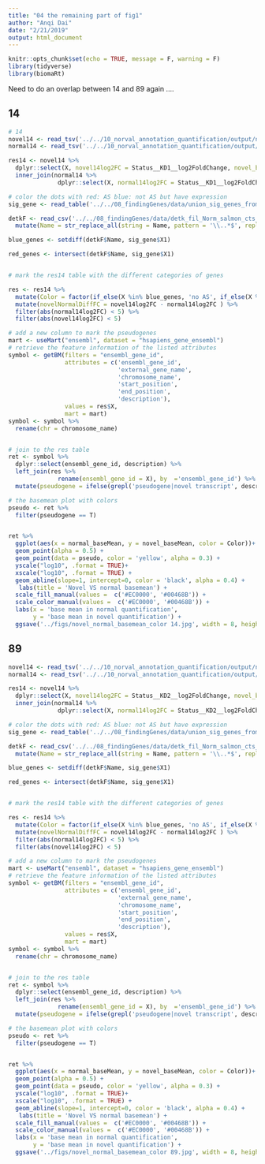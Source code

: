 ```yaml
---
title: "04 the remaining part of fig1"
author: "Anqi Dai"
date: "2/21/2019"
output: html_document
---
```


```r
knitr::opts_chunk$set(echo = TRUE, message = F, warning = F)
library(tidyverse)
library(biomaRt)
```

Need to do an overlap between 14 and 89 again ....

## 14

```r
# 14
novel14 <- read_tsv('../../10_norval_annotation_quantification/output/novel_14_control_DE.csv')
normal14 <- read_tsv('../../10_norval_annotation_quantification/output/normal_14_control_DE.csv')

res14 <- novel14 %>%
  dplyr::select(X, novel14log2FC = Status__KD1__log2FoldChange, novel_baseMean = baseMean) %>%
  inner_join(normal14 %>%
              dplyr::select(X, normal14log2FC = Status__KD1__log2FoldChange, normal_baseMean= baseMean), by = 'X') 

```

```r
# color the dots with red: AS blue: not AS but have expression
sig_gene <- read_table('../../08_findingGenes/data/union_sig_genes_from_3_analysis.txt', col_names = F)

detkF <- read_csv('../../08_findingGenes/data/detk_fil_Norm_salmon_cts_replicate1_matrix.csv') %>%
  mutate(Name = str_replace_all(string = Name, pattern = '\\..*$', replacement = ''))

blue_genes <- setdiff(detkF$Name, sig_gene$X1)

red_genes <- intersect(detkF$Name, sig_gene$X1)


# mark the res14 table with the different categories of genes

res <- res14 %>% 
  mutate(Color = factor(if_else(X %in% blue_genes, 'no AS', if_else(X %in% red_genes, 'AS', 'other'))) ) %>%
  mutate(novelNormalDiffFC = novel14log2FC - normal14log2FC ) %>%
  filter(abs(normal14log2FC) < 5) %>%
  filter(abs(novel14log2FC) < 5) 
```


```r
# add a new column to mark the pseudogenes
mart <- useMart("ensembl", dataset = "hsapiens_gene_ensembl")
# retrieve the feature information of the listed attributes
symbol <- getBM(filters = "ensembl_gene_id",
                attributes = c('ensembl_gene_id',
                               'external_gene_name',
                               'chromosome_name',
                               'start_position',
                               'end_position', 
                               'description'),
                values = res$X, 
                mart = mart)
symbol <- symbol %>%
  rename(chr = chromosome_name)


# join to the res table
ret <- symbol %>%
  dplyr::select(ensembl_gene_id, description) %>%
  left_join(res %>%
              rename(ensembl_gene_id = X), by  ='ensembl_gene_id') %>%
  mutate(pseudogene = ifelse(grepl('pseudogene|novel transcript', description), T,F))

```


```r
# the basemean plot with colors
pseudo <- ret %>%
  filter(pseudogene == T)


ret %>%
  ggplot(aes(x = normal_baseMean, y = novel_baseMean, color = Color))+
  geom_point(alpha = 0.5) +
  geom_point(data = pseudo, color = 'yellow', alpha = 0.3) +
  yscale("log10", .format = TRUE)+
  xscale("log10", .format = TRUE) +
  geom_abline(slope=1, intercept=0, color = 'black', alpha = 0.4) +
   labs(title = 'Novel VS normal basemean') +
  scale_fill_manual(values =  c('#EC0000', '#00468B')) +
  scale_color_manual(values =  c('#EC0000', '#00468B')) +
  labs(x = 'base mean in normal quantification',
       y = 'base mean in novel quantification') +
  ggsave('../figs/novel_normal_basemean_color 14.jpg', width = 8, height =6, dpi = 300) 
```

## 89

```r

novel14 <- read_tsv('../../10_norval_annotation_quantification/output/novel_89_control_DE.csv')
normal14 <- read_tsv('../../10_norval_annotation_quantification/output/normal_89_control_DE.csv')

res14 <- novel14 %>%
  dplyr::select(X, novel14log2FC = Status__KD2__log2FoldChange, novel_baseMean = baseMean) %>%
  inner_join(normal14 %>%
              dplyr::select(X, normal14log2FC = Status__KD2__log2FoldChange, normal_baseMean= baseMean), by = 'X') 

```

```r
# color the dots with red: AS blue: not AS but have expression
sig_gene <- read_table('../../08_findingGenes/data/union_sig_genes_from_3_analysis.txt', col_names = F)

detkF <- read_csv('../../08_findingGenes/data/detk_fil_Norm_salmon_cts_replicate1_matrix.csv') %>%
  mutate(Name = str_replace_all(string = Name, pattern = '\\..*$', replacement = ''))

blue_genes <- setdiff(detkF$Name, sig_gene$X1)

red_genes <- intersect(detkF$Name, sig_gene$X1)


# mark the res14 table with the different categories of genes

res <- res14 %>% 
  mutate(Color = factor(if_else(X %in% blue_genes, 'no AS', if_else(X %in% red_genes, 'AS', 'other'))) ) %>%
  mutate(novelNormalDiffFC = novel14log2FC - normal14log2FC ) %>%
  filter(abs(normal14log2FC) < 5) %>%
  filter(abs(novel14log2FC) < 5) 
```


```r
# add a new column to mark the pseudogenes
mart <- useMart("ensembl", dataset = "hsapiens_gene_ensembl")
# retrieve the feature information of the listed attributes
symbol <- getBM(filters = "ensembl_gene_id",
                attributes = c('ensembl_gene_id',
                               'external_gene_name',
                               'chromosome_name',
                               'start_position',
                               'end_position', 
                               'description'),
                values = res$X, 
                mart = mart)
symbol <- symbol %>%
  rename(chr = chromosome_name)


# join to the res table
ret <- symbol %>%
  dplyr::select(ensembl_gene_id, description) %>%
  left_join(res %>%
              rename(ensembl_gene_id = X), by  ='ensembl_gene_id') %>%
  mutate(pseudogene = ifelse(grepl('pseudogene|novel transcript', description), T,F))

```


```r
# the basemean plot with colors
pseudo <- ret %>%
  filter(pseudogene == T)


ret %>%
  ggplot(aes(x = normal_baseMean, y = novel_baseMean, color = Color))+
  geom_point(alpha = 0.5) +
  geom_point(data = pseudo, color = 'yellow', alpha = 0.3) +
  yscale("log10", .format = TRUE)+
  xscale("log10", .format = TRUE) +
  geom_abline(slope=1, intercept=0, color = 'black', alpha = 0.4) +
   labs(title = 'Novel VS normal basemean') +
  scale_fill_manual(values =  c('#EC0000', '#00468B')) +
  scale_color_manual(values =  c('#EC0000', '#00468B')) +
  labs(x = 'base mean in normal quantification',
       y = 'base mean in novel quantification') +
  ggsave('../figs/novel_normal_basemean_color 89.jpg', width = 8, height =6, dpi = 300) 
```

